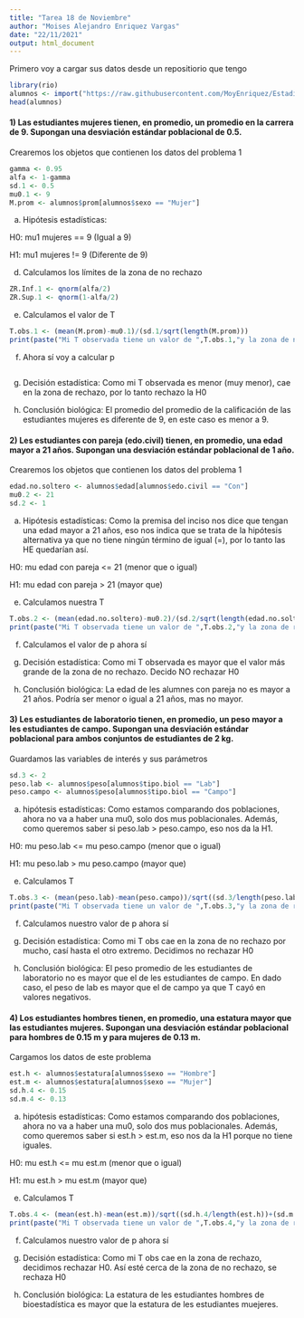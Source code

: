 ```yaml
---
title: "Tarea 18 de Noviembre"
author: "Moises Alejandro Enriquez Vargas"
date: "22/11/2021"
output: html_document
---
```

Primero voy a cargar sus datos desde un repositiorio que tengo 
```r
library(rio)
alumnos <- import("https://raw.githubusercontent.com/MoyEnriquez/Estadistica-Inferencial-R/master/Alumnos.csv")
head(alumnos)
```
#### 1) Las estudiantes mujeres tienen, en promedio, un promedio en la carrera de 9. Supongan una desviación estándar poblacional de 0.5.

Crearemos los objetos que contienen los datos del problema 1
```r
gamma <- 0.95
alfa <- 1-gamma
sd.1 <- 0.5
mu0.1 <- 9
M.prom <- alumnos$prom[alumnos$sexo == "Mujer"]
```
a) Hipótesis estadísticas:

  H0: mu1 mujeres == 9 (Igual a 9)
  
  H1: mu1 mujeres != 9 (Diferente de 9)

d) Calculamos los límites de la zona de no rechazo
```r
ZR.Inf.1 <- qnorm(alfa/2)
ZR.Sup.1 <- qnorm(1-alfa/2)
```
e) Calculamos el valor de T
```r
T.obs.1 <- (mean(M.prom)-mu0.1)/(sd.1/sqrt(length(M.prom)))
print(paste("Mi T observada tiene un valor de ",T.obs.1,"y la zona de no rechazo va de ",ZR.Inf.1,"a",ZR.Sup.1))
```
f) Ahora sí voy a calcular p

```r
```

g) Decisión estadística: Como mi T observada es menor (muy menor), cae en la zona de rechazo, por lo tanto rechazo la H0

h) Conclusión biológica: El promedio del promedio de la calificación de las estudiantes mujeres es diferente de 9, en este caso es menor a 9.

#### 2) Les estudiantes con pareja (edo.civil) tienen, en promedio, una edad mayor a 21 años. Supongan una desviación estándar poblacional de 1 año.

Crearemos los objetos que contienen los datos del problema 1
```r
edad.no.soltero <- alumnos$edad[alumnos$edo.civil == "Con"]
mu0.2 <- 21
sd.2 <- 1
```
a) Hipótesis estadísticas:
Como la premisa del inciso nos dice que tengan una edad mayor a 21 años, eso nos indica que se trata de la hipótesis alternativa ya que no tiene ningún término de igual (=), por lo tanto las HE quedarían así.

  H0: mu edad con pareja <= 21 (menor que o igual)

  H1: mu edad con pareja > 21 (mayor que)
  
e) Calculamos nuestra T
```r
T.obs.2 <- (mean(edad.no.soltero)-mu0.2)/(sd.2/sqrt(length(edad.no.soltero)))
print(paste("Mi T observada tiene un valor de ",T.obs.2,"y la zona de rechazo va de ",ZR.Sup.2, "a infinito"))
```
f) Calculamos el valor de p ahora sí

g) Decisión estadística: Como mi T observada es mayor que el valor más grande de la zona de no rechazo. Decido NO rechazar H0

h) Conclusión biológica: La edad de les alumnes con pareja no es mayor a 21 años. Podría ser menor o igual a 21 años, mas no mayor.

#### 3) Les estudiantes de laboratorio tienen, en promedio, un peso mayor a les estudiantes de campo. Supongan una desviación estándar poblacional para ambos conjuntos de estudiantes de 2 kg.

Guardamos las variables de interés y sus parámetros
```r
sd.3 <- 2
peso.lab <- alumnos$peso[alumnos$tipo.biol == "Lab"]
peso.campo <- alumnos$peso[alumnos$tipo.biol == "Campo"]
```

a) hipótesis estadísticas: Como estamos comparando dos poblaciones, ahora no va a haber una mu0, solo dos mus poblacionales. Además, como queremos saber si peso.lab > peso.campo, eso nos da la H1.

  H0: mu peso.lab <= mu peso.campo (menor que o igual)

  H1: mu peso.lab > mu peso.campo (mayor que)

e) Calculamos T
```r
T.obs.3 <- (mean(peso.lab)-mean(peso.campo))/sqrt((sd.3/length(peso.lab))+(sd.3/length(peso.campo)))
print(paste("Mi T observada tiene un valor de ",T.obs.3,"y la zona de rechazo va de ",ZR.Sup.3, "a infinito"))
```
f) Calculamos nuestro valor de p ahora sí

g) Decisión estadística: Como mi T obs cae en la zona de no rechazo por mucho, casí hasta el otro extremo. Decidimos no rechazar H0

h) Conclusión biológica: El peso promedio de les estudiantes de laboratorio no es mayor que el de les estudiantes de campo. En dado caso, el peso de lab es mayor que el de campo ya que T cayó en valores negativos.

#### 4) Los estudiantes hombres tienen, en promedio, una estatura mayor que las estudiantes mujeres. Supongan una desviación estándar poblacional para hombres de 0.15 m y para mujeres de 0.13 m.

Cargamos los datos de este problema
```r
est.h <- alumnos$estatura[alumnos$sexo == "Hombre"] 
est.m <- alumnos$estatura[alumnos$sexo == "Mujer"]
sd.h.4 <- 0.15
sd.m.4 <- 0.13
```
a) hipótesis estadísticas: Como estamos comparando dos poblaciones, ahora no va a haber una mu0, solo dos mus poblacionales. Además, como queremos saber si est.h > est.m, eso nos da la H1 porque no tiene iguales.

  H0: mu est.h <= mu est.m (menor que o igual)

  H1: mu est.h > mu est.m (mayor que)

e) Calculamos T
```r
T.obs.4 <- (mean(est.h)-mean(est.m))/sqrt((sd.h.4/length(est.h))+(sd.m.4/length(est.m)))
print(paste("Mi T observada tiene un valor de ",T.obs.4,"y la zona de rechazo va de ",ZR.Sup.4, "a infinito"))
```
f) Calculamos nuestro valor de p ahora sí

g) Decisión estadística: Como mi T obs cae en la zona de rechazo, decidimos rechazar H0. Así esté cerca de la zona de no rechazo, se rechaza H0

h) Conclusión biológica: La estatura de les estudiantes hombres de bioestadística es mayor que la estatura de les estudiantes muejeres.